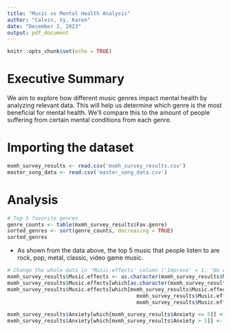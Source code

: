 ```yaml
---
title: "Music vs Mental Health Analysis"
author: "Calvin, Vy, Karen"
date: "December 2, 2023"
output: pdf_document
---
```




```r
knitr::opts_chunk$set(echo = TRUE)
```


# Executive Summary

We aim to explore how different music genres impact mental health by analyzing relevant data. This will help us determine which genre is the most beneficial for mental health. We'll compare this to the amount of people suffering from certain mental conditions from each genre.

# Importing the dataset

```r
mxmh_survey_results <- read.csv('mxmh_survey_results.csv')
master_song_data <- read.csv('master_song_data.csv')
```

# Analysis

```r
# Top 5 favorite genres
genre_counts <- table(mxmh_survey_results$Fav.genre)
sorted_genres <- sort(genre_counts, decreasing = TRUE)
sorted_genres
```


- As shown from the data above, the top 5 music that people listen to are rock, pop, metal, classic, video game music.

```r
# Change the whole data in 'Music.effects' column ('Improve' = 1, 'No effect' or 'Worsen' or blank is 0)
mxmh_survey_results$Music.effects <- as.character(mxmh_survey_results$Music.effects)
mxmh_survey_results$Music.effects[which[as.character(mxmh_survey_results$Music.effects) == 'Improve']] <- 1
mxmh_survey_results$Music.effects[which[mxmh_survey_results$Music.effects == 'No effect' || 
                                          mxmh_survey_results$Music.effects == 'Worsen' || 
                                          mxmh_survey_results$Music.effects == '']] <- 0
```

```r
mxmh_survey_results$Anxiety[which[mxmh_survey_results$Anxiety <= 5]] <- 0 # No anxiety is 0
mxmh_survey_results$Anxiety[which[mxmh_survey_results$Anxiety > 5]] <- 1 # No anxiety is 0

```









